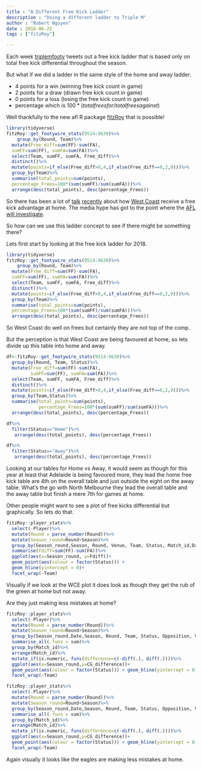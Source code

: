 ```yaml
---
title : "A Different Free Kick Ladder"
description : "Doing a different ladder to Triple M"
author : "Robert Nguyen"
date : 2018-06-25
tags : ["fitzRoy"]

---
```


Each week [triplemfooty](https://twitter.com/triplemfooty/status/1011093422608867329) tweets out a free kick ladder that is based only on total free kick differential throughout the season. 

But what if we did a ladder in the same style of the home and away ladder. 

* 4 points for a win (winning free kick count in game)
* 2 points for a draw (drawn free kick count in game)
* 0 points for a loss (losing the free kick count in game)
* percentage which is $100 * (totalfreesfor/totalfreesagainst)$

Well thankfully to the new afl R package [fitzRoy](https://github.com/jimmyday12/fitzRoy) that is possible!


```r
library(tidyverse)
fitzRoy::get_footywire_stats(9514:9630)%>%
    group_by(Round, Team)%>%
  mutate(Free_diff=sum(FF)-sum(FA), 
  sumFF=sum(FF), sumFA=sum(FA))%>%
  select(Team, sumFF, sumFA, Free_diff)%>%
  distinct()%>%
  mutate(points=if_else(Free_diff>0,4,if_else(Free_diff==0,2,0)))%>%
  group_by(Team)%>%
  summarise(total_points=sum(points),
  percentage_Frees=100*(sum(sumFF)/sum(sumFA)))%>%
  arrange(desc(total_points), desc(percentage_Frees))

```

So there has been a lot of [talk](https://www.sen.com.au/news/2018/06/05/afl-cant-ignore-eagles-free-kicks-says-former-umpires-boss/) [recently](https://www.foxsports.com.au/afl/why-home-teams-get-more-free-kicks-unbalanced-free-kick-counts-explained/news-story/a212665ad4d54849f18119f3d88ebca3) about how [West Coast](https://www.perthnow.com.au/sport/west-coast-eagles/adam-simpson-has-no-answer-for-west-coast-eagles-frees-advantage-at-optus-stadium-ng-b88881644z) receive a free kick advantage at home. The media hype has got to the point where the [AFL will investigate](https://www.heraldsun.com.au/sport/afl/teams/west-coast/west-coasts-free-kick-domination-puzzles-afl-umpires/news-story/febbc87b37b79a945d890ddc0898629b).

So how can we use this ladder concept to see if there might be something there?

Lets first start by looking at the free kick ladder for 2018.

```r
library(tidyverse)
fitzRoy::get_footywire_stats(9514:9630)%>%
    group_by(Round, Team)%>%
  mutate(Free_diff=sum(FF)-sum(FA), 
  sumFF=sum(FF), sumFA=sum(FA))%>%
  select(Team, sumFF, sumFA, Free_diff)%>%
  distinct()%>%
  mutate(points=if_else(Free_diff>0,4,if_else(Free_diff==0,2,0)))%>%
  group_by(Team)%>%
  summarise(total_points=sum(points),
  percentage_Frees=100*(sum(sumFF)/sum(sumFA)))%>%
  arrange(desc(total_points), desc(percentage_Frees))

```

So West Coast do well on frees but certainly they are not top of the comp. 

But the perception is that West Coast are being favoured at home, so lets divide up this table into home and away.

```r
df<-fitzRoy::get_footywire_stats(9514:9630)%>%
  group_by(Round, Team, Status)%>%
  mutate(Free_diff=sum(FF)-sum(FA), 
         sumFF=sum(FF), sumFA=sum(FA))%>%
  select(Team, sumFF, sumFA, Free_diff)%>%
  distinct()%>%
  mutate(points=if_else(Free_diff>0,4,if_else(Free_diff==0,2,0)))%>%
  group_by(Team,Status)%>%
  summarise(total_points=sum(points),
            percentage_Frees=100*(sum(sumFF)/sum(sumFA)))%>%
  arrange(desc(total_points), desc(percentage_Frees))

df%>%
  filter(Status=="Home")%>%
   arrange(desc(total_points), desc(percentage_Frees))

df%>%
  filter(Status=="Away")%>%
   arrange(desc(total_points), desc(percentage_Frees))


```

Looking at our tables for Home vs Away, it would seem as though for this year at least that Adelaide is being favoured more, they lead the home free kick table are 4th on the overall table and just outside the eight on the away table. What's the go with North Melbourne they lead the overall table and the away table but finish a mere 7th for games at home. 

Other people might want to see a plot of free kicks differential but graphically. So lets do that. 

```r
fitzRoy::player_stats%>%
  select(-Player)%>%
  mutate(Round = parse_number(Round))%>%
  mutate(Season_round=Round+Season)%>%
  group_by(Season_round,Season, Round, Venue, Team, Status, Match_id,Date)%>%
  summarise(Fdiff=sum(FF)-sum(FA))%>%
  ggplot(aes(x=Season_round, y=Fdiff))+
  geom_point(aes(colour = factor(Status))) + 
  geom_hline(yintercept = 0)+
  facet_wrap(~Team)

```


Visually if we look at the WCE plot it does look as though they get the rub of the green at home but not away. 

Are they just making less mistakes at home?


```r
fitzRoy::player_stats%>%
  select(-Player)%>%
  mutate(Round = parse_number(Round))%>%
  mutate(Season_round=Round+Season)%>%
  group_by(Season_round,Date,Season, Round, Team, Status, Opposition, Venue, Match_id)%>%
  summarise_all(.funs = sum)%>%
  group_by(Match_id)%>%
  arrange(Match_id)%>%
  mutate_if(is.numeric, funs(difference=c(-diff(.), diff(.))))%>%
  ggplot(aes(x=Season_round,y=CG_difference))+
  geom_point(aes(colour = factor(Status))) + geom_hline(yintercept = 0)+
  facet_wrap(~Team)

```

```r
fitzRoy::player_stats%>%
  select(-Player)%>%
  mutate(Round = parse_number(Round))%>%
  mutate(Season_round=Round+Season)%>%
  group_by(Season_round,Date,Season, Round, Team, Status, Opposition, Venue, Match_id)%>%
  summarise_all(.funs = sum)%>%
  group_by(Match_id)%>%
  arrange(Match_id)%>%
  mutate_if(is.numeric, funs(difference=c(-diff(.), diff(.))))%>%
  ggplot(aes(x=Season_round,y=CG_difference))+
  geom_point(aes(colour = factor(Status))) + geom_hline(yintercept = 0)+
  facet_wrap(~Team)

```

Again visually it looks like the eagles are making less mistakes at home. 




